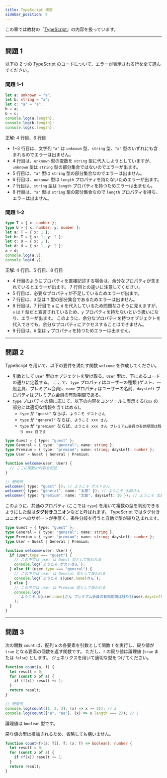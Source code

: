 ```yaml
---
title: TypeScript 演習
sidebar_position: 9
---
```



この章では教材の「[TypeScript](/docs/advanced/typescript/)」の内容を扱っています。

---

## 問題 1

以下の 2 つの TypeScript のコードについて、エラーが表示される行を全て選んでください。

### 問題 1-1

```typescript
let a: unknown = "a";
let b: string = "a";
let c: "a" = "a";
b = a;
b = c;
console.log(a.length);
console.log(b.length);
console.log(c.length);
```

<Answer>

正解: 4 行目、6 行目

- 1~3 行目は、文字列 `"a"` は `unknown` 型、`string` 型、`"a"` 型のいずれにも含まれるのでエラーは出ません。
- 4 行目は、`unknown` 型の変数を `string` 型に代入しようとしていますが、`unknown` 型は `string` 型の部分集合ではないのでエラーが出ます。
- 5 行目は、`"a"` 型は `string` 型の部分集合なのでエラーは出ません。
- 6 行目は、`unknown` 型は `length` プロパティを持たないためエラーが出ます。
- 7 行目は、`string` 型は `length` プロパティを持つためエラーは出ません。
- 8 行目は、`"a"` 型は `string` 型の部分集合なので `length` プロパティを持ち、エラーは出ません。

</Answer>

### 問題 1-2

```typescript
type T = { x: number };
type U = { x: number; y: number };
let a: T = { x: 1 };
let b: T = { x: 1, y: 2 };
let c: U = { x: 1 };
let d: U = { x: 1, y: 2 };
a = d;
console.log(a.y);
console.log(d.y);
```

<Answer>

正解: 4 行目、5 行目、8 行目

- 4 行目のようにプロパティを直接記述する場合は、余分なプロパティが含まれているとエラーが出ます。
  7 行目との違いに注意してください。
- 5 行目は、必要なプロパティが不足しているためエラーが出ます。
- 7 行目は、`U` 型は `T` 型の部分集合であるためエラーは出ません。
- 8 行目は、7 行目で `a` に `d` を代入しているため問題なさそうに見えますが、`a` は `T` 型だと宣言されているため、`y` プロパティを持たないという扱いになり、エラーが出ます。
  このように、余分なプロパティを持つオブジェクトを代入できても、余分なプロパティにアクセスすることはできません。
- 9 行目は、`U` 型は `y` プロパティを持つためエラーは出ません。

</Answer>

---

## 問題 2

TypeScript を用いて、以下の要件を満たす関数 `welcome` を作成してください。

- 引数として `User` 型のオブジェクトを受け取る。`User` 型は、下にあるコードの通りに定義する。
  ここで、`type` プロパティはユーザーの種類 (ゲスト、一般会員、プレミアム会員)、`name` プロパティはユーザーの名前、`daysLeft` プロパティはプレミアム会員の有効期間である。
- `type` プロパティの値に応じて、以下の内容をコンソールに表示する(`xxx` の部分には適切な情報を当てはめる)。
  - `type` が `"guest"` ならば、`ようこそ ゲストさん`
  - `type` が `"general"` ならば、`ようこそ xxx さん`
  - `type` が `"premium"` ならば、`ようこそ xxx さん プレミアム会員の有効期間は残り xxx 日です`

```typescript
type Guest = { type: "guest" };
type General = { type: "general"; name: string };
type Premium = { type: "premium"; name: string; daysLeft: number };
type User = Guest | General | Premium;

function welcome(user: User) {
  // ここに関数の内容を記述
}

// 使用例
welcome({ type: "guest" }); // ようこそ ゲストさん
welcome({ type: "general", name: "太郎" }); // ようこそ 太郎さん
welcome({ type: "premium", name: "太郎", daysLeft: 30 }); // ようこそ 太郎さん プレミアム会員の有効期間は残り 30 日です
```

<Answer>

このように、共通のプロパティ (ここでは `type`) を用いて複数の型を判別できるようにした型は**タグ付きユニオン**などと呼ばれます。
TypeScript ではタグ付きユニオンへのサポートが手厚く、条件分岐を行うと自動で型が絞り込まれます。

```typescript
type Guest = { type: "guest" };
type General = { type: "general"; name: string };
type Premium = { type: "premium"; name: string; daysLeft: number };
type User = Guest | General | Premium;

function welcome(user: User) {
  if (user.type === "guest") {
    // この中では user は Guest 型として扱われる
    console.log(`ようこそ ゲストさん`);
  } else if (user.type === "general") {
    // この中では user は General 型として扱われる
    console.log(`ようこそ ${user.name}さん`);
  } else {
    // この中では user は Premium 型として扱われる
    console.log(
      `ようこそ ${user.name}さん プレミアム会員の有効期間は残り${user.daysLeft}日です`,
    );
  }
}
```

<ViewSource url={import.meta.url} path="_samples/welcome" noCodeSandbox />

</Answer>

---

## 問題 3

次の関数 `count` は、配列 `a` の各要素を引数として関数 `f` を実行し、戻り値が `true` となる要素の個数を返す関数です。
ただし、`f` の戻り値は論理値 (`true` または `false`) とします。
ジェネリクスを用いて適切な型をつけてください。

```typescript
function count(a, f) {
  let result = 0;
  for (const x of a) {
    if (f(x)) result += 1;
  }
  return result;
}

// 使用例
console.log(count([1, 2, 3], (x) => x >= 2)); // 2
console.log(count(["a", "aa"], (x) => x.length === 2)); // 1
```

<Answer>

論理値は `boolean` 型です。

戻り値の型は推論されるため、省略しても構いません。

```typescript
function count<T>(a: T[], f: (x: T) => boolean): number {
  let result = 0;
  for (const x of a) {
    if (f(x)) result += 1;
  }
  return result;
}
```

<ViewSource url={import.meta.url} path="_samples/count" noCodeSandbox />

</Answer>
